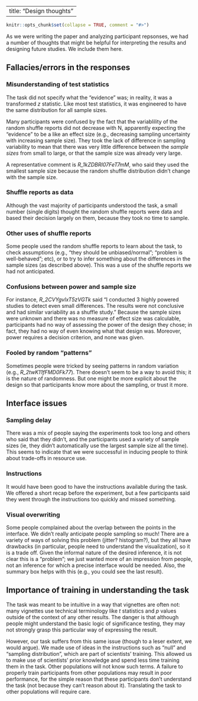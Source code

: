 
---
title: "Design thoughts"
---

```r
knitr::opts_chunk$set(collapse = TRUE, comment = "#>")
```

As we were writing the paper and analyzing participant repsonses, we had a number of thoughts that might be helpful for interpreting the results and designing future studies. We include them here.

## Fallacies/errors in the responses

### Misunderstanding of test statistics 

The task did not specify what the "evidence" was; in reality, it was a transformed $z$ statistic. Like most test statistics, it was engineered to have the same distribution for all sample sizes. 

Many participants were confused by the fact that the variablility of the random shuffle reports did not decrease with N, apparently expecting the "evidence" to be a like an effect size (e.g., decreasing sampling uncertainty with increasing sample size). They took the lack of difference in sampling variability to mean that there was very little difference between the *sample sizes* from small to large, or that the sample size was already very large. 

A representative comment is *R_1kZDBRI07FeT7mM*, who said they used the smallest sample size because the random shuffle distribution didn't change with the sample size.

### Shuffle reports as data

Although the vast majority of participants understood the task, a small number (single digits) thought the random shuffle reports were data and based their decision largely on them, because they took no time to sample. 

### Other uses of shuffle reports

Some people used the random shuffle reports to learn about the task, to check assumptions (e.g., "they should be unbiased/normal"; "problem is well-behaved"; etc), or to try to infer something about the differences in the sample sizes (as described above). This was a use of the shuffle reports we had not anticipated.

### Confusions between power and sample size

For instance, *R_2CVYgvlxT5zVGTk* said "I conducted 3 highly powered studies to detect even small differences. The results were not conclusive and had similar variability as a shuffle study." Because the sample sizes were unknown and there was no measure of effect size was calculable, participants had no way of assessing the power of the design they chose; in fact, they had no way of even knowing what that design was. Moreover, power requires a decision criterion, and none was given.

### Fooled by random "patterns"

Sometimes people were tricked by seeing patterns in random variation (e.g., *R_2twK11fFMD0Fk77*). There doesn't seem to be a way to avoid this; it is the nature of randomness. But one might be more explicit about the design so that participants know more about the sampling, or trust it more.

## Interface issues

### Sampling delay

There was a mix of people saying the experiments took too long and others who said that they didn't, and the participants used a variety of sample sizes (ie, they didn't automatically use the largest sample size all the time). This seems to indicate that we were successful in inducing people to think about trade-offs in resource use.

### Instructions

It would have been good to have the instructions available during the task. We offered a short recap before the experiment, but a few participants said they went through the instructions too quickly and missed something.

### Visual overwriting

Some people complained about the overlap between the points in the interface. We didn't really anticipate people sampling so much! There are a variety of ways of solving this problem (jitter? histogram?), but they all have drawbacks (in particular, people need to understand the visualization), so it is a trade off. Given the informal nature of the desired inference, it is not clear this is a "problem"; we just wanted more of an impression from people, not an inference for which a precise interface would be needed. Also, the summary box helps with this (e.g., you could see the last result).


## Importance of training in understanding the task

The task was meant to be intuitive in a way that vignettes are often not: many vignettes use technical terminology like $t$ statistics and $p$ values outside of the context of any other results. The danger is that although people might understand the basic logic of significance testing, they may not strongly grasp this particular way of expressing the result.

However, our task suffers from this same issue (though to a leser extent, we would argue). We made use of ideas in the instructions such as "null" and "sampling distribution", which are part of scientists' training. This allowed us to make use of scientists' prior knowledge and spend less time training them in the task. 
Other populations will not know such terms. A failure to properly train participants from other populations may result in poor performance, for the simple reason that these participants don't understand the task (not because they can't reason about it). Translating the task to other populations will require care.



